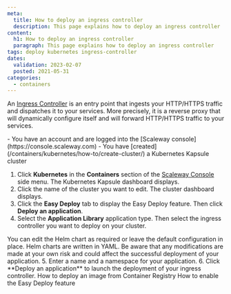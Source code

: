 ```yaml
---
meta:
  title: How to deploy an ingress controller
  description: This page explains how to deploy an ingress controller
content:
  h1: How to deploy an ingress controller
  paragraph: This page explains how to deploy an ingress controller
tags: deploy kubernetes ingress-controller 
dates:
  validation: 2023-02-07
  posted: 2021-05-31
categories:
  - containers
---
```


An [Ingress Controller](/containers/kubernetes/concepts/#ingress-controller) is an entry point that ingests your HTTP/HTTPS traffic and dispatches it to your services. More precisely, it is a reverse proxy that will dynamically configure itself and will forward HTTP/HTTPS traffic to your services.

<Macro id="iam-requirements" />

<Message type="requirement">
  - You have an account and are logged into the [Scaleway console](https://console.scaleway.com) 
  - You have [created](/containers/kubernetes/how-to/create-cluster/) a Kubernetes Kapsule cluster
</Message>

1. Click **Kubernetes** in the **Containers** section of the [Scaleway Console](https://console.scaleway.com) side menu. The Kubernetes Kapsule dashboard displays.
2. Click the name of the cluster you want to edit. The cluster dashboard displays.
3. Click the **Easy Deploy** tab to display the Easy Deploy feature. Then click **Deploy an application**.
    <Lightbox src="scaleway-kubernetes-easy-deploy-feature.webp" alt="" />
4. Select the **Application Library** application type. Then select the ingress controller you want to deploy on your cluster.
    <Lightbox src="scaleway-kubernetes-application-library.webp" alt="" />

  <Message type="tip">
    You can edit the Helm chart as required or leave the default configuration in place. Helm charts are written in YAML. Be aware that any modifications are made at your own risk and could affect the successful deployment of your application.
  </Message>
5. Enter a name and a namespace for your application. 
6. Click **Deploy an application** to launch the deployment of your ingress controller. 

<Navigation title="See Also">
  <PreviousButton to="/containers/kubernetes/how-to/deploy-image-from-container-registry/">How to deploy an image from Container Registry</PreviousButton>
  <NextButton to="/containers/kubernetes/how-to/enable-easy-deploy/">How to enable the Easy Deploy feature</NextButton>
</Navigation>
